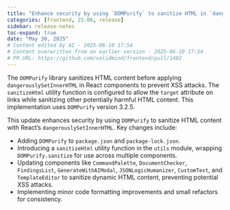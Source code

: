 ```yaml
---
title: "Enhance security by using `DOMPurify` to sanitize HTML in `dangerouslySetInnerHTML` (#1402)"
categories: [frontend, 25.06, release]
sidebar: release-notes
toc-expand: true
date: "May 30, 2025"
# Content edited by AI - 2025-06-10 17:54
# Content overwritten from an earlier version - 2025-06-10 17:54
# PR URL: https://github.com/validmind/frontend/pull/1402
---
```


The `DOMPurify` library sanitizes HTML content before applying `dangerouslySetInnerHTML` in React components to prevent XSS attacks. The `sanitizeHtml` utility function is configured to allow the `target` attribute on links while sanitizing other potentially harmful HTML content. This implementation uses `DOMPurify` version 3.2.5.

This update enhances security by using `DOMPurify` to sanitize HTML content with React's `dangerouslySetInnerHTML`. Key changes include:

- Adding `DOMPurify` to `package.json` and `package-lock.json`.
- Introducing a `sanitizeHtml` utility function in the `utils` module, wrapping `DOMPurify.sanitize` for use across multiple components.
- Updating components like `CommandPalette`, `DocumentChecker`, `FindingsList`, `GenerateWithAIModal`, `JSONLogicHumanizer`, `CustomText`, and `TemplateEditor` to sanitize dynamic HTML content, preventing potential XSS attacks.
- Implementing minor code formatting improvements and small refactors for consistency.

<!--- VALIDATION SUMMARY
Content Type: title
Validation Status: CHECK
Attempts: 7
Last Validation: 2025-06-10 17:42:54
Result: The edited content improves the original by providing a specific solution to enhance security when using `dangerouslySetInnerHTML`. By mentioning `DOMPurify`, it offers a practical tool for sanitizing HTML, which is crucial for preventing cross-site scripting (XSS) attacks. This makes the content mo...
Reedit Available: Yes
Reedit Message: The edited content improves the original by providing a specific solution to enhance security when using `dangerouslySetInnerHTML`. By mentioning `DOMPurify`, it offers a practical tool for sanitizing...
--->
